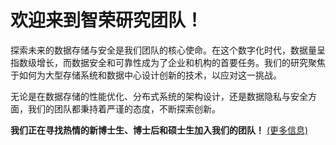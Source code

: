 # 欢迎来到智荣研究团队！

探索未来的数据存储与安全是我们团队的核心使命。在这个数字化时代，数据量呈指数级增长，而数据安全和可靠性成为了企业和机构的首要任务。我们的研究聚焦于如何为大型存储系统和数据中心设计创新的技术，以应对这一挑战。

无论是在数据存储的性能优化、分布式系统的架构设计，还是数据隐私与安全方面，我们的团队都秉持着严谨的态度，不断探索创新。

<HomeCarousel />

**我们正在寻找热情的新博士生、博士后和硕士生加入我们的团队！** [(更多信息)](/joinus)